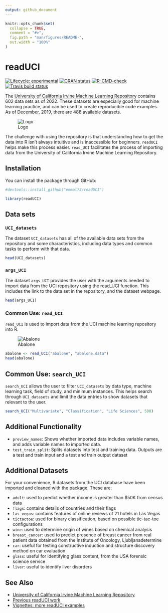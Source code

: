 ```yaml
---
output: github_document
---
```


<!-- README.md is generated from README.Rmd. Please edit that file -->

```r
knitr::opts_chunk$set(
  collapse = TRUE,
  comment = "#>",
  fig.path = "man/figures/README-",
  out.width = "100%"
)
```

# readUCI

<!-- badges: start -->
[![Lifecycle: experimental](https://img.shields.io/badge/lifecycle-experimental-orange.svg)](https://www.tidyverse.org/lifecycle/#experimental)
[![CRAN status](https://www.r-pkg.org/badges/version/readUCI)](https://CRAN.R-project.org/package=readUCI)
[![R-CMD-check](https://github.com/vivala1/readUCI/workflows/R-CMD-check/badge.svg)](https://github.com/vivala1/readUCI/actions)
[![Travis build status](https://travis-ci.org/emmal73/readUCI.svg?branch=master)](https://travis-ci.org/emmal73/readUCI)
<!-- badges: end -->



The [University of California Irvine Machine Learning Repository](https://archive.ics.uci.edu/ml/datasets.php) contains 602 data sets as of 2022. These datasets are especially good for machine learning practice, and can be used to create reproducible code examples. As of December, 2019, there are 488 available datasets.

![Logo](man/figures/repo_logo.png)


The challenge with using the repository is that understanding how to get the data into R isn't always intuitive and is inaccessible for beginners. `readUCI` helps make this process easier. `read_UCI` facilitates the process of importing data from the University of California Irvine Machine Learning Repository.


## Installation

You can install the package through GitHub:

```r
#devtools::install_github("emmal73/readUCI")

library(readUCI)
```


## Data sets

### `UCI_datasets`

The dataset `UCI_datasets` has all of the available data sets from the repository and some characteristics, including data types and common tasks to perform with that data. 

```r
head(UCI_datasets)
```

### `args_UCI`

The dataset `args_UCI` provides the user with the arguments needed to import data from the UCI repository using the read_UCI function. This includes the link to the data set in the repository, and the dataset webpage.

```r
head(args_UCI)
```

### Common Use: `read_UCI`

`read_UCI` is used to import data from the UCI machine learning repository into R. 

![Abalone](man/figures/abalone_annotated.jpg)

```r
abalone <- read_UCI("abalone", "abalone.data")
head(abalone)
```

## Common Use: `search_UCI`

`search_UCI` allows the user to filter `UCI_datasets` by data type, machine learning task, field of study, and minimum instances. This helps search through `UCI_datasets` and limit the data entries to show datasets that relevant to the user.

```r
search_UCI("Multivariate", "Classification", "Life Sciences", 500)
```

## Additional Functionality

* `preview_names`: Shows whether imported data includes variable names, and adds variable names to imported data.
* `test_train_split`: Splits datasets into test and training data. Outputs are a test and train input and a test and train output dataset

## Additional Datasets

For your convenience, 9 datasets from the UCI database have been imported and cleaned with the package. These are:

* `adult`: used to predict whether income is greater than $50K from census data
* `flags`: contains details of countries and their flags
* `las_vegas`: contains features of online reviews of 21 hotels in Las Vegas
* `tictactoe`: used for binary classification, based on possible tic-tac-toe configurations
* `wine`: used to determine origin of wines based on chemical analysis
* `breast_cancer`: used to predict presence of breast cancer from real patient data obtained from the Institute of Oncology, Ljubljanadetermine
* `car`: useful for testing constructive induction and structure discovery method on car evaluation
* `glass`: useful for identifying glass content, from the USA forensic science service
* `liver`: useful to identify liver disorders

## See Also
* [University of California Irvine Machine Learning Repository](https://archive.ics.uci.edu/ml/datasets.php)
* [Previous readUCI work](https://github.com/emmal73/readUCI)
* [Vignettes: more readUCI examples](file:///private/var/folders/3m/ltp_cncd56lb5bg4vnj1tdb00000gn/T/RtmpgdV04P/preview-b1413ae7a2f.dir/readUCI.html)